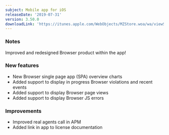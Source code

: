```yaml
---
subject: Mobile app for iOS
releaseDate: '2019-07-31'
version: 3.50.0
downloadLink: 'https://itunes.apple.com/WebObjects/MZStore.woa/wa/viewSoftware?id=594038638&mt=8'
---
```


### Notes

Improved and redesigned Browser product within the app!

### New features

* New Browser single page app (SPA) overview charts
* Added support to display in progress Browser violations and recent events
* Added support to display Browser page views
* Added support to display Browser JS errors

### Improvements

* Improved real agents call in APM
* Added link in app to license documentation
